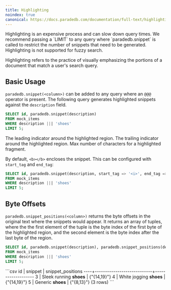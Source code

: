 ```yaml
---
title: Highlighting
noindex: true
canonical: https://docs.paradedb.com/documentation/full-text/highlighting
---
```


<Note>
Highlighting is an expensive process and can slow down query times.
We recommend passing a `LIMIT` to any query where `paradedb.snippet` is called to restrict the
number of snippets that need to be generated.
</Note>

<Note>
Highlighting is not supported for fuzzy search.
</Note>

Highlighting refers to the practice of visually emphasizing the portions of a document that match a user's
search query.

## Basic Usage

`paradedb.snippet(<column>)` can be added to any query where an `@@@` operator is present.
The following query generates highlighted snippets against the `description` field.

```sql
SELECT id, paradedb.snippet(description)
FROM mock_items
WHERE description ||| 'shoes'
LIMIT 5;
```

<ParamField body="start_tag" default="<b>">
  The leading indicator around the highlighted region.
</ParamField>
<ParamField body="end_tag" default="</b>">
  The trailing indicator around the highlighted region.
</ParamField>
<ParamField body="max_num_chars" default={150}>
  Max number of characters for a highlighted fragment.
</ParamField>

By default, `<b></b>` encloses the snippet. This can be configured with `start_tag` and `end_tag`:

```sql
SELECT id, paradedb.snippet(description, start_tag => '<i>', end_tag => '</i>')
FROM mock_items
WHERE description ||| 'shoes'
LIMIT 5;
```

## Byte Offsets

`paradedb.snippet_positions(<column>)` returns the byte offsets in the original text where the snippets would appear. It returns an array of
tuples, where the the first element of the tuple is the byte index of the first byte of the highlighted region, and the second element is the byte index after the last byte of the region.

```sql
SELECT id, paradedb.snippet(description), paradedb.snippet_positions(description)
FROM mock_items
WHERE description ||| 'shoes'
LIMIT 5;
```

<Accordion title="Expected Response">
```csv
 id |          snippet           | snippet_positions
----+----------------------------+-------------------
  3 | Sleek running <b>shoes</b> | {"{14,19}"}
  4 | White jogging <b>shoes</b> | {"{14,19}"}
  5 | Generic <b>shoes</b>       | {"{8,13}"}
(3 rows)
```
</Accordion>
